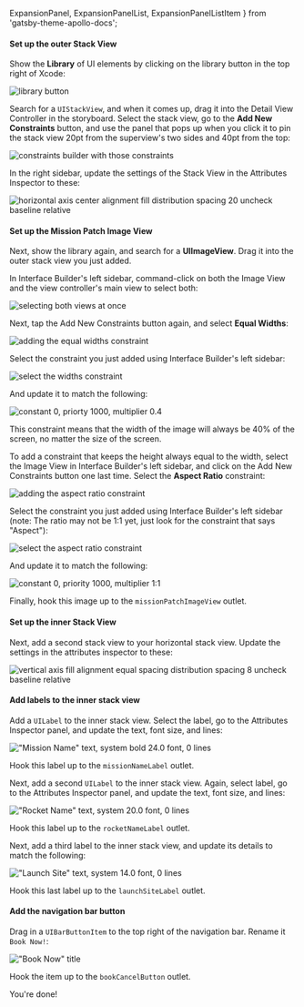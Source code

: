   ExpansionPanel,
  ExpansionPanelList,
  ExpansionPanelListItem
} from 'gatsby-theme-apollo-docs';

<ExpansionPanel title="Setting up the Detail UI">

<ExpansionPanelList>
<ExpansionPanelListItem number="1">

<h4>Set up the outer Stack View</h4>

Show the **Library** of UI elements by clicking on the library button in the top right of Xcode:

![library button](../images/library_button.png)

Search for a `UIStackView`, and when it comes up, drag it into the Detail View Controller in the storyboard. Select the stack view, go to the **Add New Constraints** button, and use the panel that pops up when you click it to pin the stack view 20pt from the superview's two sides and 40pt from the top:

![constraints builder with those constraints](../images/outer_stack_constraints.png)

In the right sidebar, update the settings of the Stack View in the Attributes Inspector to these:

![horizontal axis center alignment fill distribution spacing 20 uncheck baseline relative](../images/outer_stack_view_setup.png)

</ExpansionPanelListItem>
<ExpansionPanelListItem number="2">

<h4>Set up the Mission Patch Image View</h4>

Next, show the library again, and search for a **UIImageView**. Drag it into the outer stack view you just added. 

In Interface Builder's left sidebar, command-click on both the Image View and the view controller's main view to select both:

![selecting both views at once](../images/select_view_and_imageview.png)

Next, tap the Add New Constraints button again, and select **Equal Widths**:

![adding the equal widths constraint](../images/equal_widths_constraint.png)

Select the constraint you just added using Interface Builder's left sidebar:

![select the widths constraint](../images/select_widths_constraint.png)

And update it to match the following:

![constant 0, priorty 1000, multiplier 0.4](../images/equal_widths_multiplier.png)

This constraint means that the width of the image will always be 40% of the screen, no matter the size of the screen. 

To add a constraint that keeps the height always equal to the width, select the Image View in Interface Builder's left sidebar, and click on the Add New Constraints button one last time. Select the **Aspect Ratio** constraint:

![adding the aspect ratio constraint](../images/aspect_ratio_constraint.png)

Select the constraint you just added using Interface Builder's left sidebar (note: The ratio may not be 1:1 yet, just look for the constraint that says "Aspect"):

![select the aspect ratio constraint](../images/select_aspect_constraint.png)

And update it to match the following: 

![constant 0, priority 1000, multiplier 1:1](../images/aspect_ratio_multiplier.png)

Finally, hook this image up to the `missionPatchImageView` outlet.

</ExpansionPanelListItem>
<ExpansionPanelListItem number="3">

<h4>Set up the inner Stack View</h4>

Next, add a second stack view to your horizontal stack view. Update the settings in the attributes inspector to these:

![vertical axis fill alignment equal spacing distribution spacing 8 uncheck baseline relative](../images/label_stack_view_setup.png)

</ExpansionPanelListItem>
<ExpansionPanelListItem number="4">

<h4>Add labels to the inner stack view</h4>

Add a `UILabel` to the inner stack view. Select the label, go to the Attributes Inspector panel, and update the text, font size, and lines:

!["Mission Name" text, system bold 24.0 font, 0 lines](../images/mission_name_label.png)

Hook this label up to the `missionNameLabel` outlet.

Next, add a second `UILabel` to the inner stack view. Again, select  label, go to the Attributes Inspector panel, and update the text, font size, and lines:

!["Rocket Name" text, system 20.0 font, 0 lines](../images/rocket_name_label.png)

Hook this label up to the `rocketNameLabel` outlet.

Next, add a third label to the inner stack view, and update its details to match the following:

!["Launch Site" text, system 14.0 font, 0 lines](../images/launch_site_label.png)

Hook this last label up to the `launchSiteLabel` outlet.

</ExpansionPanelListItem>
<ExpansionPanelListItem number="5">

<h4>Add the navigation bar button</h4>

Drag in a `UIBarButtonItem` to the top right of the navigation bar. Rename it `Book Now!`:

!["Book Now" title](../images/bar_item_title.png)

Hook the item up to the `bookCancelButton` outlet. 

</ExpansionPanelListItem>
<ExpansionPanelListItem number="check">
  You're done!
</ExpansionPanelListItem>
</ExpansionPanelList>